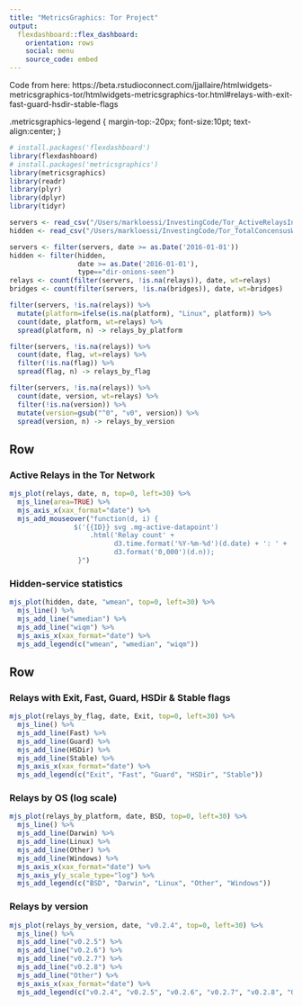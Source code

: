 ```yaml
---
title: "MetricsGraphics: Tor Project"
output: 
  flexdashboard::flex_dashboard:
    orientation: rows
    social: menu
    source_code: embed
---
```

Code from here: https://beta.rstudioconnect.com/jjallaire/htmlwidgets-metricsgraphics-tor/htmlwidgets-metricsgraphics-tor.html#relays-with-exit-fast-guard-hsdir-stable-flags

.metricsgraphics-legend {
  margin-top:-20px;
  font-size:10pt;
  text-align:center;
}

```r
# install.packages('flexdashboard')
library(flexdashboard)
# install.packages('metricsgraphics')
library(metricsgraphics)
library(readr)
library(plyr)
library(dplyr)
library(tidyr)
```

```r
servers <- read_csv("/Users/markloessi/InvestingCode/Tor_ActiveRelaysInNetwork.csv", col_types="Dcccccii")
hidden <- read_csv("/Users/markloessi/InvestingCode/Tor_TotalConcensusWeights.csv", col_types="Dcddddd")

servers <- filter(servers, date >= as.Date('2016-01-01'))
hidden <- filter(hidden, 
                 date >= as.Date('2016-01-01'),
                 type=="dir-onions-seen")
relays <- count(filter(servers, !is.na(relays)), date, wt=relays)
bridges <- count(filter(servers, !is.na(bridges)), date, wt=bridges)

filter(servers, !is.na(relays)) %>% 
  mutate(platform=ifelse(is.na(platform), "Linux", platform)) %>% 
  count(date, platform, wt=relays) %>% 
  spread(platform, n) -> relays_by_platform

filter(servers, !is.na(relays)) %>% 
  count(date, flag, wt=relays) %>% 
  filter(!is.na(flag)) %>% 
  spread(flag, n) -> relays_by_flag

filter(servers, !is.na(relays)) %>% 
  count(date, version, wt=relays) %>% 
  filter(!is.na(version)) %>% 
  mutate(version=gsub("^0", "v0", version)) %>% 
  spread(version, n) -> relays_by_version
```

Row  {data-height=600}
-----------------------------------------------------------------------

### Active Relays in the Tor Network

```r
mjs_plot(relays, date, n, top=0, left=30) %>% 
  mjs_line(area=TRUE) %>% 
  mjs_axis_x(xax_format="date") %>%
  mjs_add_mouseover("function(d, i) {
                $('{{ID}} svg .mg-active-datapoint')
                    .html('Relay count' +
                          d3.time.format('%Y-%m-%d')(d.date) + ': ' +
                          d3.format('0,000')(d.n));
                 }")
``` 

### Hidden-service statistics

```r
mjs_plot(hidden, date, "wmean", top=0, left=30) %>% 
  mjs_line() %>% 
  mjs_add_line("wmedian") %>% 
  mjs_add_line("wiqm") %>% 
  mjs_axis_x(xax_format="date") %>% 
  mjs_add_legend(c("wmean", "wmedian", "wiqm"))
```

Row {.tabset}
-----------------------------------------------------------------------

### Relays with Exit, Fast, Guard, HSDir & Stable flags

```r
mjs_plot(relays_by_flag, date, Exit, top=0, left=30) %>% 
  mjs_line() %>% 
  mjs_add_line(Fast) %>% 
  mjs_add_line(Guard) %>% 
  mjs_add_line(HSDir) %>% 
  mjs_add_line(Stable) %>% 
  mjs_axis_x(xax_format="date") %>% 
  mjs_add_legend(c("Exit", "Fast", "Guard", "HSDir", "Stable"))
```

### Relays by OS (log scale)

```r
mjs_plot(relays_by_platform, date, BSD, top=0, left=30) %>% 
  mjs_line() %>% 
  mjs_add_line(Darwin) %>% 
  mjs_add_line(Linux) %>% 
  mjs_add_line(Other) %>% 
  mjs_add_line(Windows) %>% 
  mjs_axis_x(xax_format="date") %>% 
  mjs_axis_y(y_scale_type="log") %>% 
  mjs_add_legend(c("BSD", "Darwin", "Linux", "Other", "Windows"))
```

### Relays by version

```r
mjs_plot(relays_by_version, date, "v0.2.4", top=0, left=30) %>% 
  mjs_line() %>% 
  mjs_add_line("v0.2.5") %>% 
  mjs_add_line("v0.2.6") %>% 
  mjs_add_line("v0.2.7") %>% 
  mjs_add_line("v0.2.8") %>% 
  mjs_add_line("Other") %>% 
  mjs_axis_x(xax_format="date") %>% 
  mjs_add_legend(c("v0.2.4", "v0.2.5", "v0.2.6", "v0.2.7", "v0.2.8", "Other"))
```
